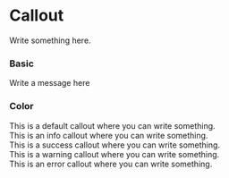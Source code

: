 
<Meta title="Components/Notify/Callout" component={Callout} />

# Callout

Write something here.

<ArgsTable of={Callout} />

### Basic

<Canvas>
    <Story name="basic">
        <Callout>Write a message here</Callout>
    </Story>
</Canvas>

### Color

<Canvas>
    <Story name="color">
        <React.Fragment>
            <Callout title="Default">
                This is a default callout where you can write something.
            </Callout><br />
            <Callout title="Info!" color="info">
                This is an info callout where you can write something.
            </Callout><br />
            <Callout title="Success!" color="success">
                This is a success callout where you can write something.
            </Callout><br />
            <Callout title="Warning!" color="warning">
                This is a warning callout where you can write something.
            </Callout><br />
            <Callout title="Error!" color="error">
                This is an error callout where you can write something.
            </Callout>
        </React.Fragment>
    </Story>
</Canvas>



